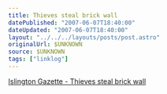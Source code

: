 ```yaml
---
title: Thieves steal brick wall
datePublished: "2007-06-07T18:40:00"
dateUpdated: "2007-06-07T18:40:00"
layout: "../../../layouts/posts/post.astro"
originalUrl: $UNKNOWN
source: $UNKNOWN
tags: ["linklog"]
---
```


[Islington Gazette - Thieves steal brick wall](http://www.islingtongazette.co.uk/content/islington/gazette/news/story.aspx?brand=ISLGOnline&category=news&tBrand=northlondon24&tCategory=newsislg&itemid=WeED06%20Jun%202007%2010%3A30%3A04%3A903&t=YzE3Y2Q0MDJiYzEzM2RhMTBhOThjNWJhZDY5MTBlMjY1MTEwYWIwYyw0ZjlOazFqdQ==&b=t:_uATxAF3eBh8Q-yEMv79Rg)
